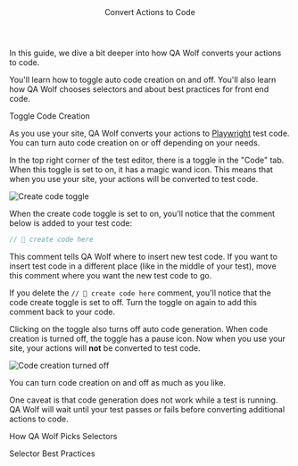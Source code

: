 
<Layout>

<Header>Convert Actions to Code</Header>

In this guide, we dive a bit deeper into how QA Wolf converts your actions to code.

You'll learn how to toggle auto code creation on and off. You'll also learn how QA Wolf chooses selectors and about best practices for front end code.

<SubHeader>Toggle Code Creation</SubHeader>

As you use your site, QA Wolf converts your actions to <a href="https://playwright.dev/docs/core-concepts" target="_blank">Playwright</a> test code. You can turn auto code creation on or off depending on your needs.

In the top right corner of the test editor, there is a toggle in the "Code" tab. When this toggle is set to on, it has a magic wand icon. This means that when you use your site, your actions will be converted to test code.

<Image
  alt="Create code toggle"
  height={739}
  src="/docs/convert-actions-to-code/create-code-toggle.png"
  width={1600}
/>

When the create code toggle is set to on, you'll notice that the comment below is added to your test code:

```js
// 🐺 create code here
```

This comment tells QA Wolf where to insert new test code. If you want to insert test code in a different place (like in the middle of your test), move this comment where you want the new test code to go.

If you delete the `// 🐺 create code here` comment, you'll notice that the code create toggle is set to off. Turn the toggle on again to add this comment back to your code.

Clicking on the toggle also turns off auto code generation. When code creation is turned off, the toggle has a pause icon. Now when you use your site, your actions will **not** be converted to test code.

<Image
  alt="Code creation turned off"
  height={118}
  src="/docs/convert-actions-to-code/create-code-off.png"
  width={1076}
/>

You can turn code creation on and off as much as you like.

One caveat is that code generation does not work while a test is running. QA Wolf will wait until your test passes or fails before converting additional actions to code.

<SubHeader>How QA Wolf Picks Selectors</SubHeader>

<SubHeader>Selector Best Practices</SubHeader>

</Layout>

